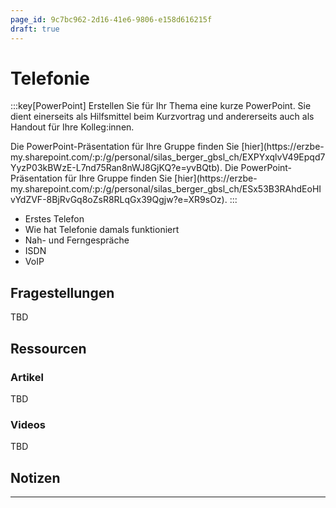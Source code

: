 ```yaml
---
page_id: 9c7bc962-2d16-41e6-9806-e158d616215f
draft: true
---
```



# Telefonie
:::key[PowerPoint]
Erstellen Sie für Ihr Thema eine kurze PowerPoint. Sie dient einerseits als Hilfsmittel beim Kurzvortrag und andererseits auch als Handout für Ihre Kolleg:innen.

<Restricted id='d94a7bf5-fbbe-41e0-90d8-5fd5a340f55f'>
  Die PowerPoint-Präsentation für Ihre Gruppe finden Sie [hier](https://erzbe-my.sharepoint.com/:p:/g/personal/silas_berger_gbsl_ch/EXPYxqlvV49Epqd7YyzP03kBWzE-L7nd75Ran8nWJ8GjKQ?e=yvBQtb).
</Restricted>

<Restricted id='753cf133-e743-4e34-bd66-ddc76608a34b'>
  Die PowerPoint-Präsentation für Ihre Gruppe finden Sie [hier](https://erzbe-my.sharepoint.com/:p:/g/personal/silas_berger_gbsl_ch/ESx53B3RAhdEoHIvYdZVF-8BjRvGq8oZsR8RLqGx39Qgjw?e=XR9sOz).
</Restricted>
:::

- Erstes Telefon
- Wie hat Telefonie damals funktioniert
- Nah- und Ferngespräche
- ISDN
- VoIP

## Fragestellungen
TBD

## Ressourcen
### Artikel
TBD

### Videos
TBD

## Notizen
<QuillV2 id='85bd05d2-9007-4d62-9766-c45c7aa8e6cd' />

---